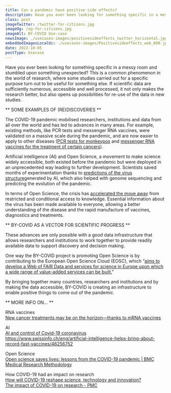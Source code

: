 ```yaml
---
title: Can a pandemic have positive side effects?
description: Have you ever been looking for something specific in a messy room and stumbled upon something unexpected? This is a common phenomenon in the world of research, where some studies carried out for a specific purpose turn out to be useful for something else.
class: post
imageTwitter: /twitter-for-citizens.jpg
imageOg: /og-for-citizens.jpg
imageAlt: BY-COVID Use-case
newsImage: ./usecases-images/positivesideeffects_twitter_horizontal.jpg
embeddedImagesLocalUc: ./usecases-images/Positivesideeffects_web_800.jpg
date: 2022-10-05
postType: Usecase
---
```


Have you ever been looking for something specific in a messy room and stumbled upon something unexpected? This is a common phenomenon in the world of research, where some studies carried out for a specific purpose turn out to be useful for something else. If scientific data are sufficiently numerous, accessible and well processed, it not only makes the research better, but also opens up possibilities for re-use of the data in new studies.

** SOME EXAMPLES OF (RE)DISCOVERIES **

The COVID-19 pandemic mobilised researchers, institutions and data from all over the world and has led to advances in many areas. For example, existing methods, like PCR tests and messenger RNA vaccines, were validated on a massive scale during the pandemic, and are now easier to apply  to other diseases ([PCR tests for monkeypox](https://www.eurosurveillance.org/content/10.2807/1560-7917.ES.2022.27.32.2200497) and [messenger RNA vaccines for the treatment of certain cancers](https://www.nationalgeographic.com/science/article/new-cancer-treatments-may-be-on-the-horizonthanks-to-mrna-vaccines)).

Artificial intelligence (AI) and Open Science, a movement to make science widely accessible, both existed before the pandemic but were deployed in an unprecedented way leading to further development. Scientists saved months of experimentation thanks to [predictions of the virus structure](https://www.coe.int/en/web/artificial-intelligence/ai-and-control-of-covid-19-coronavirus)generated by AI, which also helped with genome sequencing and predicting the evolution of the pandemic.

In terms of Open Science, the crisis has [accelerated the move away](https://bmcmedresmethodol.biomedcentral.com/articles/10.1186/s12874-021-01304-y) from restricted and conditional access to knowledge. Essential information about the virus has been made available to everyone, allowing a better understanding of the disease and the rapid manufacture of vaccines, diagnostics and treatments.

** BY-COVID AS A VECTOR FOR SCIENTIFIC PROGRESS **

These advances are only possible with a good data infrastructure that allows researchers and institutions to work together to provide readily available data to support discovery and decision making.  

One way the BY-COVID project is promoting Open Science is by contributing to the European Open Science Cloud (EOSC), which “[aims to develop a Web of FAIR Data and services for science in Europe upon which a wide range of value-added services can be built.](https://eosc-portal.eu/about/eosc)”

By bringing together many countries, researchers and institutions and by making the data accessible, BY-COVID is creating an infrastructure to enable positive things to come out of the pandemic. 

** MORE INFO ON… **

RNA vaccines<br />
[New cancer treatments may be on the horizon—thanks to mRNA vaccines](https://www.nationalgeographic.com/science/article/new-cancer-treatments-may-be-on-the-horizonthanks-to-mrna-vaccines)

AI<br />
[AI and control of Covid-19 coronavirus](https://www.coe.int/en/web/artificial-intelligence/ai-and-control-of-covid-19-coronavirus)<br />
https://www.swissinfo.ch/eng/artificial-intelligence-helps-bring-about-record-fast-vaccines/46256752 

Open Science<br />
[Open science saves lives: lessons from the COVID-19 pandemic | BMC Medical Research Methodology](https://bmcmedresmethodol.biomedcentral.com/articles/10.1186/s12874-021-01304-y)

How COVID-19 had an impact on research<br />
[How will COVID-19 reshape science, technology and innovation?](https://www.oecd.org/coronavirus/policy-responses/how-will-covid-19-reshape-science-technology-and-innovation--2332334d/) <br />
[The impact of COVID-19 on research - PMC](https://www.ncbi.nlm.nih.gov/pmc/articles/PMC7343645/#:~:text=Distancing%20and%20transmission%20issues%20have,clinical%20trial%20databases%20%5B12%5D)

